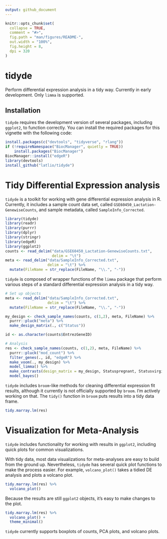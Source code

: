 ```yaml
---
output: github_document
---
```


<!-- README.md is generated from README.Rmd. Please edit that file -->

```r
knitr::opts_chunk$set(
  collapse = TRUE,
  comment = "#>",
  fig.path = "man/figures/README-",
  out.width = "100%",
  fig.height = 8,
  dpi = 320
)
```

# tidyde

Perform differential expression analysis in a tidy way. Currently in early development. Only `limma` is supported. 

## Installation

`tidyde` requires the development version of several packages, including `ggplot2`, to function correctly. You can install the required packages for this vignette with the following code:

```r
install.packages(c("devtools", "tidyverse", "rlang"))
if (!requireNamespace("BiocManager", quietly = TRUE))
    install.packages("BiocManager")
BiocManager::install("edgeR")
library(devtools)
install_github("latlio/tidyde")
```

# Tidy Differential Expression analysis

`tidyde` is a toolkit for working with gene differential expression analysis in R. Currently, it includes a sample count data set, called `GSE60450_Lactation-GenewiseCounts`, and sample metadata, called `SampleInfo_Corrected`. 

```r
library(tidyde)
library(readr)
library(purrr)
library(dplyr)
library(stringr)
library(edgeR)
library(ggplot2)
counts <- read_delim("data/GSE60450_Lactation-GenewiseCounts.txt",
                     delim = "\t")
meta <- read_delim("data/SampleInfo_Corrected.txt",
                   delim = "\t") %>%
  mutate(FileName = str_replace(FileName, "\\.", "-"))
```

`tidyde` is composed of wrapper functions of the `limma` package that perform various steps of a standard differential expression analysis in a tidy way.

```r
# Set up objects
meta <- read_delim("data/SampleInfo_Corrected.txt",
                   delim = "\t") %>%
  mutate(FileName = str_replace(FileName, "\\.", "-"))

my_design <- check_sample_names(counts, c(1,2), meta, FileName) %>%
  purrr::pluck("meta") %>%
  make_design_matrix(., c("Status"))

id <- as.character(counts$EntrezGeneID)

# Analysis
res <- check_sample_names(counts, c(1,2), meta, FileName) %>%
  purrr::pluck("mod_count") %>%
  filter_genes(., id, "edgeR") %>%
  make_voom(., my_design) %>%
  model_limma() %>%
  make_contrasts(design_matrix = my_design, Statuspregnant, Statusvirgin) %>%
  model_bayes()
```

`tidyde` includes `broom`-like methods for cleaning differential expression fit results, although it currently is not officially supported by `broom`. I'm actively working on that. The `tidy()` function in `broom` puts results into a tidy data frame.

```r
tidy.marray.lm(res)
```

# Visualization for Meta-Analysis

`tidyde` includes functionality for working with results in `ggplot2`, including quick plots for common visualizations.

With tidy data, most data visualizations for meta-analyses are easy to build from the ground up. Nevertheless, `tidyde` has several quick plot functions to make the process easier. For example, `volcano_plot()` takes a tidied DE analysis and plots a volcano plot.

```r
tidy.marray.lm(res) %>%
  volcano_plot()
```

Because the results are still `ggplot2` objects, it's easy to make changes to the plot.

```r
tidy.marray.lm(res) %>%
  volcano_plot() + 
  theme_minimal()
```

`tidyde` currently supports boxplots of counts, PCA plots, and volcano plots.
